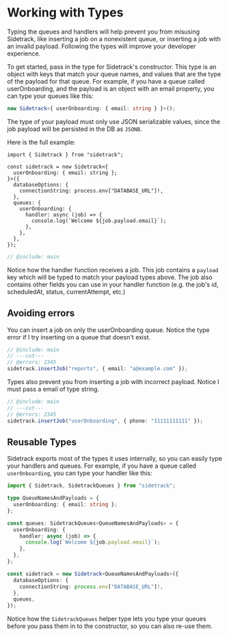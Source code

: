 # Working with Types

Typing the queues and handlers will help prevent you from misusing Sidetrack, like inserting a job on a nonexistent queue, or inserting a job with an invalid payload. Following the types will improve your developer experience.

To get started, pass in the type for Sidetrack's constructor. This type is an object with keys that match your queue names, and values that are the type of the payload for that queue. For example, if you have a queue called userOnboarding, and the payload is an object with an email property, you can type your queues like this:

```ts
new Sidetrack<{ userOnboarding: { email: string } }>();
```

The type of your payload must only use JSON serializable values, since the job payload will be persisted in the DB as `JSONB`.

Here is the full example:

```twoslash include main
import { Sidetrack } from "sidetrack";

const sidetrack = new Sidetrack<{
  userOnboarding: { email: string };
}>({
  databaseOptions: {
    connectionString: process.env["DATABASE_URL"]!,
  },
  queues: {
    userOnboarding: {
      handler: async (job) => {
        console.log(`Welcome ${job.payload.email}`);
      },
    },
  },
});
```

```ts twoslash
// @include: main
```

Notice how the handler function receives a job. This job contains a `payload` key which will be typed to match your payload types above. The job also contains other fields you can use in your handler function (e.g. the job's id, scheduledAt, status, currentAttempt, etc.)

## Avoiding errors

You can insert a job on only the userOnboarding queue. Notice the type error if I try inserting on a queue that doesn't exist.

```ts twoslash
// @include: main
// ---cut---
// @errors: 2345
sidetrack.insertJob("reports", { email: "a@example.com" });
```

Types also prevent you from inserting a job with incorrect payload. Notice I must pass a email of type string.

```ts twoslash
// @include: main
// ---cut---
// @errors: 2345
sidetrack.insertJob("userOnboarding", { phone: "11111111111" });
```

## Reusable Types

Sidetrack exports most of the types it uses internally, so you can easily type your handlers and queues. For example, if you have a queue called `userOnboarding`, you can type your handler like this:

```ts twoslash
import { Sidetrack, SidetrackQueues } from "sidetrack";

type QueueNamesAndPayloads = {
  userOnboarding: { email: string };
};

const queues: SidetrackQueues<QueueNamesAndPayloads> = {
  userOnboarding: {
    handler: async (job) => {
      console.log(`Welcome ${job.payload.email}`);
    },
  },
};

const sidetrack = new Sidetrack<QueueNamesAndPayloads>({
  databaseOptions: {
    connectionString: process.env["DATABASE_URL"]!,
  },
  queues,
});
```

Notice how the `SidetrackQueues` helper type lets you type your queues before you pass them in to the constructor, so you can also re-use them.
